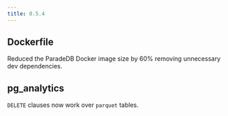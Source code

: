 ```yaml
---
title: 0.5.4
---
```


## Dockerfile

Reduced the ParadeDB Docker image size by 60% removing unnecessary dev dependencies.

## pg_analytics

`DELETE` clauses now work over `parquet` tables.
